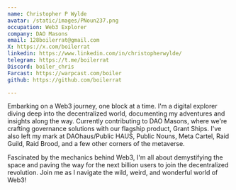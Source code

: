 ```yaml
---
name: Christopher P Wylde
avatar: /static/images/PNoun237.png
occupation: Web3 Explorer
company: DAO Masons
email: 128boilerrat@gmail.com
X: https://x.com/boilerrat
linkedin: https://www.linkedin.com/in/christopherwylde/
telegram: https://t.me/boilerrat
Discord: boiler_chris
Farcast: https://warpcast.com/boiler
github: https://github.com/boilerrat

---
```


Embarking on a Web3 journey, one block at a time. I'm a digital explorer diving deep into the decentralized world, documenting my adventures and insights along the way. Currently contributing to DAO Masons, where we're crafting governance solutions with our flagship product, Grant Ships. I've also left my mark at DAOhaus/Public HAUS, Public Nouns, Meta Cartel, Raid Guild, Raid Brood, and a few other corners of the metaverse.

Fascinated by the mechanics behind Web3, I'm all about demystifying the space and paving the way for the next billion users to join the decentralized revolution. Join me as I navigate the wild, weird, and wonderful world of Web3!